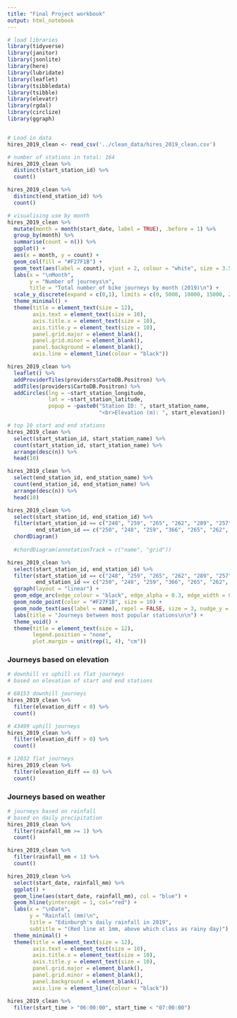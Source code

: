 ```yaml
---
title: "Final Project workbook"
output: html_notebook
---
```


```r
# load libraries
library(tidyverse)
library(janitor)
library(jsonlite)
library(here)
library(lubridate)
library(leaflet)
library(tsibbledata)
library(tsibble)
library(elevatr)
library(rgdal)
library(circlize)
library(ggraph)



```

```r
# Load in data
hires_2019_clean <- read_csv('../clean_data/hires_2019_clean.csv')

```



```r
# number of stations in total: 164
hires_2019_clean %>% 
  distinct(start_station_id) %>% 
  count()

hires_2019_clean %>% 
  distinct(end_station_id) %>% 
  count()
```


```r
# visualising use by month
hires_2019_clean %>% 
  mutate(month = month(start_date, label = TRUE), .before = 1) %>% 
  group_by(month) %>% 
  summarise(count = n()) %>%
  ggplot() +
  aes(x = month, y = count) +
  geom_col(fill = "#F27F1B") +
  geom_text(aes(label = count), vjust = 2, colour = "white", size = 3.5) +
  labs(x = "\nMonth",
       y = "Number of journeys\n",
       title = "Total number of bike journeys by month (2019)\n") +
  scale_y_discrete(expand = c(0,1), limits = c(0, 5000, 10000, 15000, 20000)) +
  theme_minimal() +
  theme(title = element_text(size = 12),
        axis.text = element_text(size = 10),
        axis.title.x = element_text(size = 10),
        axis.title.y = element_text(size = 10),
        panel.grid.major = element_blank(), 
        panel.grid.minor = element_blank(),
        panel.background = element_blank(), 
        axis.line = element_line(colour = "black"))
```


```r
hires_2019_clean %>% 
  leaflet() %>% 
  addProviderTiles(providers$CartoDB.Positron) %>% 
  addTiles(providers$CartoDB.Positron) %>%
  addCircles(lng = ~start_station_longitude,
             lat = ~start_station_latitude,
             popup = ~paste0("Station ID: ", start_station_name,
                             "<br>Elevation (m): ", start_elevation))
```


```r
# top 10 start and end stations
hires_2019_clean %>% 
  select(start_station_id, start_station_name) %>% 
  count(start_station_id, start_station_name) %>% 
  arrange(desc(n)) %>% 
  head(10)

hires_2019_clean %>% 
  select(end_station_id, end_station_name) %>% 
  count(end_station_id, end_station_name) %>% 
  arrange(desc(n)) %>%
  head(10)
```


```r
hires_2019_clean %>% 
  select(start_station_id, end_station_id) %>% 
  filter(start_station_id == c("248", "259", "265", "262", "289", "257", "247", "249", "264", "290"), 
         end_station_id == c("250", "248", "259", "366", "265", "262", "257", "264", "1026", "358")) %>% 
  chordDiagram()
  
  #chordDiagram(annotationTrack = c("name", "grid"))
```

```r
hires_2019_clean %>% 
  select(start_station_id, end_station_id) %>%
  filter(start_station_id == c("248", "259", "265", "262", "289", "257", "247", "249", "264", "290"), 
         end_station_id == c("250", "248", "259", "366", "265", "262", "257", "264", "1026", "358")) %>% 
  ggraph(layout = "linear") + 
  geom_edge_arc(edge_colour = "black", edge_alpha = 0.3, edge_width = 0.2) +
  geom_node_point(color = "#F27F1B", size = 10) +
  geom_node_text(aes(label = name), repel = FALSE, size = 3, nudge_y = 0, colour = "white") +
  labs(title = "Journeys between most popular stations\n\n") +
  theme_void() +
  theme(title = element_text(size = 12),
        legend.position = "none",
        plot.margin = unit(rep(1, 4), "cm"))
```
### Journeys based on elevation

```r
# downhill vs uphill vs flat journeys
# based on elevation of start and end stations

# 68153 downhill journeys
hires_2019_clean %>% 
  filter(elevation_diff < 0) %>% 
  count()

# 43499 uphill journeys
hires_2019_clean %>% 
  filter(elevation_diff > 0) %>% 
  count()

# 12032 flat journeys
hires_2019_clean %>% 
  filter(elevation_diff == 0) %>% 
  count()
```

### Journeys based on weather

```r
# journeys based on rainfall
# based on daily precipitation
hires_2019_clean %>% 
  filter(rainfall_mm >= 1) %>% 
  count()

hires_2019_clean %>% 
  filter(rainfall_mm < 1) %>% 
  count()
```

```r
hires_2019_clean %>% 
  select(start_date, rainfall_mm) %>% 
  ggplot() +
  geom_line(aes(start_date, rainfall_mm), col = "blue") +
  geom_hline(yintercept = 1, col="red") +
  labs(x = "\nDate",
       y = "Rainfall (mm)\n",
       title = "Edinburgh's daily rainfall in 2019",
       subtitle = "(Red line at 1mm, above which class as rainy day)") +
  theme_minimal() +
  theme(title = element_text(size = 12),
        axis.text = element_text(size = 10),
        axis.title.x = element_text(size = 10),
        axis.title.y = element_text(size = 10),
        panel.grid.major = element_blank(), 
        panel.grid.minor = element_blank(),
        panel.background = element_blank(), 
        axis.line = element_line(colour = "black"))
```

```r
hires_2019_clean %>% 
  filter(start_time > "06:00:00", start_time < "07:00:00")
```


